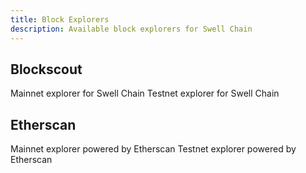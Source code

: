 ```yaml
---
title: Block Explorers
description: Available block explorers for Swell Chain
---
```



## Blockscout
<Cards>
  <Card
    href="https://explorer.swellnetwork.io"
    title="Mainnet Explorer">
    Mainnet explorer for Swell Chain
  </Card>
  <Card 
    href="https://swell-testnet-explorer.alt.technology"
    title="Testnet Explorer">
    Testnet explorer for Swell Chain
  </Card>
</Cards>

## Etherscan
<Cards>
  <Card
    href="https://etherscan.io"
    title="Mainnet Explorer (soon)">
    Mainnet explorer powered by Etherscan
  </Card>
  <Card 
    href="https://etherscan.io"
    title="Testnet Explorer (soon)"> 
    Testnet explorer powered by Etherscan
  </Card>
</Cards>
